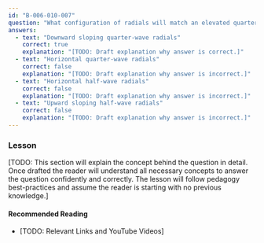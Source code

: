 ```yaml
---
id: "B-006-010-007"
question: "What configuration of radials will match an elevated quarter-wave vertical antenna to a 50-ohm coaxial cable?"
answers:
  - text: "Downward sloping quarter-wave radials"
    correct: true
    explanation: "[TODO: Draft explanation why answer is correct.]"
  - text: "Horizontal quarter-wave radials"
    correct: false
    explanation: "[TODO: Draft explanation why answer is incorrect.]"
  - text: "Horizontal half-wave radials"
    correct: false
    explanation: "[TODO: Draft explanation why answer is incorrect.]"
  - text: "Upward sloping half-wave radials"
    correct: false
    explanation: "[TODO: Draft explanation why answer is incorrect.]"
---
```


### Lesson

[TODO: This section will explain the concept behind the question in detail. Once drafted the reader will understand all necessary concepts to answer the question confidently and correctly. The lesson will follow pedagogy best-practices and assume the reader is starting with no previous knowledge.]

#### Recommended Reading

- [TODO: Relevant Links and YouTube Videos]
